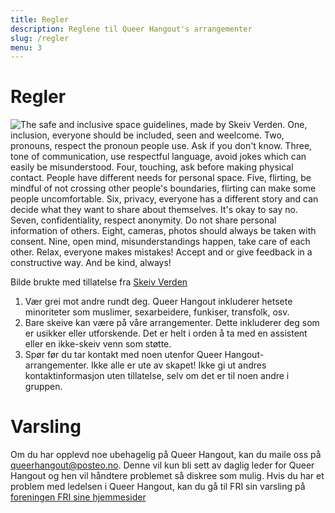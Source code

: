 ```yaml
---
title: Regler
description: Reglene til Queer Hangout's arrangementer
slug: /regler
menu: 3
---
```


# Regler
  
![The safe and inclusive space guidelines, made by Skeiv Verden. One, inclusion, everyone should be included, seen and weelcome. Two, pronouns, respect the pronoun people use. Ask if you don't know. Three, tone of communication, use respectful language, avoid jokes which can easily be misunderstood. Four, touching, ask before making physical contact. People have different needs for personal space. Five, flirting, be mindful of not crossing other people's boundaries, flirting can make some people uncomfortable. Six, privacy, everyone has a different story and can decide what they want to share about themselves. It's okay to say no. Seven, confidentiality, respect anonymity. Do not share personal information of others. Eight, cameras, photos should always be taken with consent. Nine, open mind, misunderstandings happen, take care of each other. Relax, everyone makes mistakes! Accept and or give feedback in a constructive way. And be kind, always!](../images/safespage.jpg) <figcaption>Bilde brukte med tillatelse fra <a href="https://skeivverden.no">Skeiv Verden</a></figcaption>  
   
1. Vær grei mot andre rundt deg. Queer Hangout inkluderer hetsete minoriteter som muslimer, sexarbeidere, funkiser, transfolk, osv.
2. Bare skeive kan være på våre arrangementer. Dette inkluderer deg som er usikker eller utforskende. Det er helt i orden å ta med en assistent eller en ikke-skeiv venn som støtte.
3. Spør før du tar kontakt med noen utenfor Queer Hangout-arrangementer. Ikke alle er ute av skapet! Ikke gi ut andres kontaktinformasjon uten tillatelse, selv om det er til noen andre i gruppen.

# Varsling  
Om du har opplevd noe ubehagelig på Queer Hangout, kan du maile oss på [queerhangout@posteo.no](mailto:queerhangout@posteo.no). Denne vil kun bli sett av daglig leder for Queer Hangout og hen vil håndtere problemet så diskree som mulig. Hvis du har et problem med ledelsen i Queer Hangout, kan du gå til FRI sin varsling på [foreningen FRI sine hjemmesider](https://www.foreningenfri.no/varsling-2)
